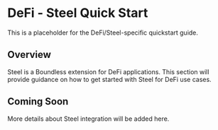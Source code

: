 # DeFi - Steel Quick Start

This is a placeholder for the DeFi/Steel-specific quickstart guide.

## Overview

Steel is a Boundless extension for DeFi applications. This section will provide guidance on how to get started with Steel for DeFi use cases.

## Coming Soon

More details about Steel integration will be added here. 